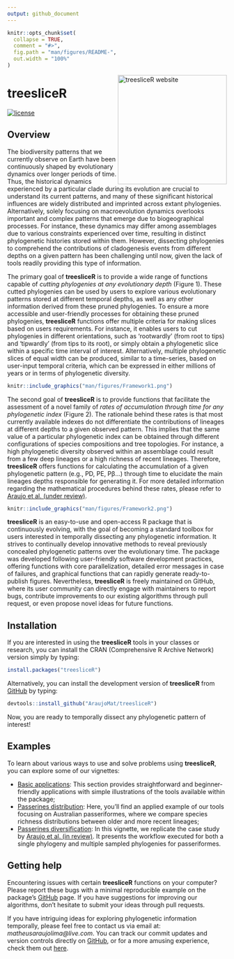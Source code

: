 ```yaml
---
output: github_document
---
```


<!-- README.md is generated from README.Rmd. Please edit that file -->

```r
knitr::opts_chunk$set(
  collapse = TRUE,
  comment = "#>",
  fig.path = "man/figures/README-",
  out.width = "100%"
)
```


<a href="https://araujomat.github.io/treesliceR/"><img src="man/figures/logo.png" alt="treesliceR website" align="right" width="250px"/></a>

# treesliceR

<!-- badges: start -->
[![license](https://img.shields.io/github/license/mashape/apistatus.svg)](https://choosealicense.com/licenses/mit/)
<!-- badges: end -->

## Overview

The biodiversity patterns that we currently observe on Earth have been continuously shaped by evolutionary dynamics over longer periods of time. Thus, the historical dynamics experienced by a particular clade during its evolution are crucial to understand its current patterns, and many of these significant historical influences are widely distributed and imprinted across extant phylogenies. Alternatively, solely focusing on macroevolution dynamics overlooks important and complex patterns that emerge due to biogeographical processes. For instance, these dynamics may differ among assemblages due to various constraints experienced over time, resulting in distinct phylogenetic histories stored within them. However, dissecting phylogenies to comprehend the contributions of cladogenesis events from different depths on a given pattern has been challenging until now, given the lack of tools readily providing this type of information.

The primary goal of **treesliceR** is to provide a wide range of functions capable of *cutting phylogenies at any evolutionary depth* (Figure 1). These cutted phylogenies can be used by users to explore various evolutionary patterns stored at different temporal depths, as well as any other information derived from these pruned phylogenies. To ensure a more accessible and user-friendly processes for obtaining these pruned phylogenies, **treesliceR** functions offer multiple criteria for making slices based on users requirements. For instance, it enables users to cut phylogenies in different orientations, such as 'rootwardly' (from root to tips) and 'tipwardly' (from tips to its root), or simply obtain a phylogenetic slice within a specific time interval of interest. Alternatively, multiple phylogenetic slices of equal width can be produced, similar to a time-series, based on user-input temporal criteria, which can be expressed in either millions of years or in terms of phylogenetic diversity. 


```r
knitr::include_graphics("man/figures/Framework1.png")
```


The second goal of **treesliceR** is to provide functions that facilitate the assessment of a novel family of *rates of accumulation through time for any phylogenetic index* (Figure 2). The rationale behind these rates is that most currently available indexes do not differentiate the contributions of lineages at different depths to a given observed pattern. This implies that the same value of a particular phylogenetic index can be obtained through different configurations of species compositions and tree topologies. For instance, a high phylogenetic diversity observed within an assemblage could result from a few deep lineages or a high richness of recent lineages. Therefore, **treesliceR** offers functions for calculating the accumulation of a given phylogenetic pattern (e.g., PD, PE, Pβ...) through time to elucidate the main lineages depths responsible for generating it. For more detailed information regarding the mathematical procedures behind these rates, please refer to [Araujo et al. (under review)](https://github.com/AraujoMat/treesliceR).


```r
knitr::include_graphics("man/figures/Framework2.png")
```


**treesliceR** is an easy-to-use and open-access R package that is continuously evolving, with the goal of becoming a standard toolbox for users interested in temporally dissecting any phylogenetic information. It strives to continually develop innovative methods to reveal previously concealed phylogenetic patterns over the evolutionary time. The package was developed following user-friendly software development practices, offering functions with core parallelization, detailed error messages in case of failures, and graphical functions that can rapidly generate ready-to-publish figures. Nevertheless, **treesliceR** is freely maintained on GitHub, where its user community can directly engage with maintainers to report bugs, contribute improvements to our existing algorithms through pull request, or even propose novel ideas for future functions.



## Installation

If you are interested in using the **treesliceR** tools in your classes or research, you can install the CRAN (Comprehensive R Archive Network) version simply by typing:
``` r
install.packages("treesliceR")
```

Alternatively, you can install the development version of **treesliceR** from [GitHub](https://github.com/) by typing:
``` r
devtools::install_github("AraujoMat/treesliceR")
```

Now, you are ready to temporally dissect any phylogenetic pattern of interest!



## Examples

To learn about various ways to use and solve problems using **treesliceR**, you can explore some of our vignettes:

- [Basic applications](https://github.com/AraujoMat/treesliceR): This section provides straightforward and beginner-friendly applications with simple illustrations of the tools available within the package;
- [Passerines distribution](https://araujomat.github.io/treesliceR/articles/Passeriformes-distribution.html): Here, you'll find an applied example of our tools focusing on Australian passeriformes, where we compare species richness distributions between older and more recent lineages;
- [Passerines diversification](https://araujomat.github.io/treesliceR/articles/Passeriformes-diversification.html): In this vignette, we replicate the case study by [Araujo et al. (in review)](https://github.com/AraujoMat/treesliceR). It presents the workflow executed for both a single phylogeny and multiple sampled phylogenies for passeriformes.



## Getting help

Encountering issues with certain **treesliceR** functions on your computer? Please report these bugs with a minimal reproducible example on the package's [GitHub](https://github.com/AraujoMat/treesliceR/issues) page. If you have suggestions for improving our algorithms, don't hesitate to submit your ideas through pull requests.

If you have intriguing ideas for exploring phylogenetic information temporally, please feel free to contact us via email at: *matheusaraujolima@live.com*. You can track our commit updates and version controls directly on [GitHub](https://github.com/AraujoMat/treesliceR/commits/), or for a more amusing experience, check them out [here](https://starlogs.dev/AraujoMat/treesliceR).

